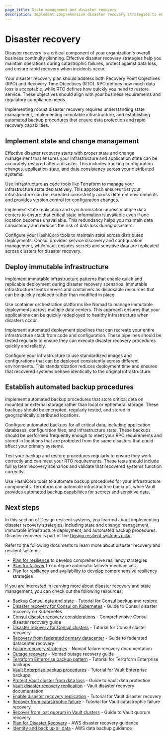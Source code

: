 ```yaml
---
page_title: State management and disaster recovery
description: Implement comprehensive disaster recovery strategies to ensure business continuity and minimize downtime during catastrophic failures.
---
```


# Disaster recovery

Disaster recovery is a critical component of your organization's overall business continuity planning. Effective disaster recovery strategies help you maintain operations during catastrophic failures, protect against data loss, and ensure rapid recovery when incidents occur.

Your disaster recovery plan should address both Recovery Point Objectives (RPO) and Recovery Time Objectives (RTO). RPO defines how much data loss is acceptable, while RTO defines how quickly you need to restore service. These objectives should align with your business requirements and regulatory compliance needs.

Implementing robust disaster recovery requires understanding state management, implementing immutable infrastructure, and establishing automated backup procedures that ensure data protection and rapid recovery capabilities.

## Implement state and change management

Effective disaster recovery starts with proper state and change management that ensures your infrastructure and application state can be accurately restored after a disaster. This includes tracking configuration changes, application state, and data consistency across your distributed systems.

Use infrastructure as code tools like Terraform to manage your infrastructure state declaratively. This approach ensures that your infrastructure can be recreated consistently across different environments and provides version control for configuration changes.

Implement state replication and synchronization across multiple data centers to ensure that critical state information is available even if one location becomes unavailable. This redundancy helps you maintain data consistency and reduces the risk of data loss during disasters.

Configure your HashiCorp tools to maintain state across distributed deployments. Consul provides service discovery and configuration management, while Vault ensures secrets and sensitive data are replicated across clusters for disaster recovery.

## Deploy immutable infrastructure

Implement immutable infrastructure patterns that enable quick and replicable deployment during disaster recovery scenarios. Immutable infrastructure treats servers and containers as disposable resources that can be quickly replaced rather than modified in place.

Use container orchestration platforms like Nomad to manage immutable deployments across multiple data centers. This approach ensures that your applications can be quickly redeployed to healthy infrastructure when disasters occur.

Implement automated deployment pipelines that can recreate your entire infrastructure stack from code and configuration. These pipelines should be tested regularly to ensure they can execute disaster recovery procedures quickly and reliably.

Configure your infrastructure to use standardized images and configurations that can be deployed consistently across different environments. This standardization reduces deployment time and ensures that recovered systems behave identically to the original infrastructure.

## Establish automated backup procedures

Implement automated backup procedures that store critical data on mounted or external storage rather than local or ephemeral storage. These backups should be encrypted, regularly tested, and stored in geographically distributed locations.

Configure automated backups for all critical data, including application databases, configuration files, and infrastructure state. These backups should be performed frequently enough to meet your RPO requirements and stored in locations that are protected from the same disasters that could affect your primary systems.

Test your backup and restore procedures regularly to ensure they work correctly and can meet your RTO requirements. These tests should include full system recovery scenarios and validate that recovered systems function correctly.

Use HashiCorp tools to automate backup procedures for your infrastructure components. Terraform can automate infrastructure backups, while Vault provides automated backup capabilities for secrets and sensitive data.

## Next steps

In this section of Design resilient systems, you learned about implementing disaster recovery strategies, including state and change management, immutable infrastructure deployment, and automated backup procedures. Disaster recovery is part of the [Design resilient systems pillar](/well-architected-framework/design-resilient-systems).

Refer to the following documents to learn more about disaster recovery and resilient systems:

- [Plan for resilience](/well-architected-framework/design-resilient-systems/plan-for-resilience) to develop comprehensive resiliency strategies
- [Plan for failover](/well-architected-framework/design-resilient-systems/failover) to configure automatic failover mechanisms
- [Plan for resiliency and availability](/well-architected-framework/design-resilient-systems/plan-for-resilience) to develop comprehensive resiliency strategies

If you are interested in learning more about disaster recovery and state management, you can check out the following resources:

- [Backup Consul data and state](/consul/tutorials/operate-consul/backup-and-restore) - Tutorial for Consul backup and restore
- [Disaster recovery for Consul on Kubernetes](/consul/tutorials/production-kubernetes/kubernetes-disaster-recovery) - Guide to Consul disaster recovery on Kubernetes
- [Consul disaster recovery considerations](/consul/tutorials/operate-consul/disaster-recovery) - Comprehensive Consul disaster recovery guide
- [Disaster recovery for Consul clusters](/consul/tutorials/datacenter-operations/recovery-outage) - Tutorial for Consul cluster recovery
- [Recovery from federated primary datacenter](/consul/tutorials/operate-consul/recovery-outage-primary) - Guide to federated datacenter recovery
- [Failure recovery strategies](/nomad/docs/job-declare/failure) - Nomad failure recovery documentation
- [Outage recovery](/nomad/docs/manage/outage-recovery) - Nomad outage recovery guide
- [Terraform Enterprise backup pattern](/terraform/tutorials/recommended-patterns/pattern-backups) - Tutorial for Terraform Enterprise backups
- [Vault Enterprise backup procedures](/vault/tutorials/standard-procedures/sop-backup) - Tutorial for Vault Enterprise backups
- [Protect Vault cluster from data loss](/vault/tutorials/standard-procedures/sop-backup) - Guide to Vault data protection
- [Vault disaster recovery replication](/vault/docs/enterprise/replication#disaster-recovery-dr-replication) - Vault disaster recovery documentation
- [Enable disaster recovery replication](/vault/tutorials/enterprise/disaster-recovery) - Tutorial for Vault disaster recovery
- [Recover from catastrophic failure](/vault/tutorials/enterprise/disaster-recovery-replication-failover) - Tutorial for Vault catastrophic failure recovery
- [Recover from lost quorum in Vault clusters](/vault/tutorials/raft/raft-lost-quorum) - Guide to Vault quorum recovery
- [Plan for Disaster Recovery](https://docs.aws.amazon.com/wellarchitected/latest/reliability-pillar/plan-for-disaster-recovery-dr.html) - AWS disaster recovery guidance
- [Identify and back up all data](https://docs.aws.amazon.com/wellarchitected/latest/framework/rel_backing_up_data_identified_backups_data.html) - AWS data backup guidance
